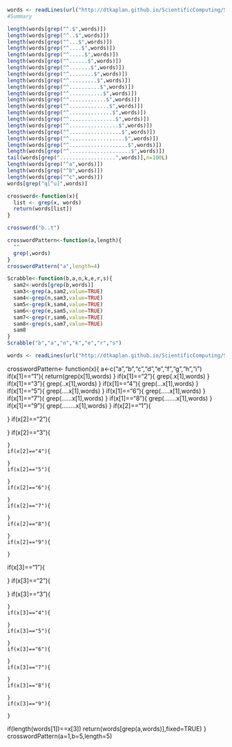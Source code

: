 ```r
words <- readLines(url("http://dtkaplan.github.io/ScientificComputing/Syllabus/Daily/Day-07/word_list_moby_crossword-flat/word_list_moby_crossword.flat.txt"))
#Summary

length(words[grep("^.$",words)])
length(words[grep("^..$",words)])
length(words[grep("^...$",words)])
length(words[grep("^....$",words)])
length(words[grep("^.....$",words)])
length(words[grep("^......$",words)])
length(words[grep("^.......$",words)])
length(words[grep("^........$",words)])
length(words[grep("^.........$",words)])
length(words[grep("^..........$",words)])
length(words[grep("^...........$",words)])
length(words[grep("^............$",words)])
length(words[grep("^.............$",words)])
length(words[grep("^..............$",words)])
length(words[grep("^...............$",words)])
length(words[grep("^................$",words)])
length(words[grep("^.................$",words)])
length(words[grep("^..................$",words)])
length(words[grep("^...................$",words)])
length(words[grep("^....................$",words)])
tail(words[grep("..................",words)],n=100L)
length(words[grep("^a",words)])
length(words[grep("^b",words)])
length(words[grep("^c",words)])
words[grep("q[^u]",words)]

crossword<-function(x){
  list <- grep(x, words)
  return(words[list])
}

crossword("b..t")

crosswordPattern<-function(a,length){
  ""
  grep(,words)
}
crosswordPattern("a",length=4)

Scrabble<-function(b,a,n,k,e,r,s){
  sam2<-words[grep(b,words)]
  sam3<-grep(a,sam2,value=TRUE)
  sam4<-grep(n,sam3,value=TRUE)
  sam5<-grep(k,sam4,value=TRUE)
  sam6<-grep(e,sam5,value=TRUE)
  sam7<-grep(r,sam6,value=TRUE)
  sam8<-grep(s,sam7,value=TRUE)
  sam8
}
Scrabble("b","a","n","k","e","r","s")
```

```r
words <- readLines(url("http://dtkaplan.github.io/ScientificComputing/Syllabus/Daily/Day-07/word_list_moby_crossword-flat/word_list_moby_crossword.flat.txt"))
```

crosswordPattern<- function(x){
 a<-c("a","b","c","d","e","f","g","h","i")
  if(x[1]=="1"){
    return(grep(x[1],words)
  }
   if(x[1]=="2"){
     grep(.x[1],words)
   } 
    if(x[1]=="3"){
      grep(..x[1],words)
    }
    if(x[1]=="4"){
      grep(...x[1],words)
    }
    if(x[1]=="5"){
      grep(....x[1],words)
    }
    if(x[1]=="6"){
      grep(.....x[1],words)
    }
    if(x[1]=="7"){
      grep(......x[1],words)
    }
    if(x[1]=="8"){
      grep(.......x[1],words)
    }
    if(x[1]=="9"){
      grep(........x[1],words)
    }
  if(x[2]=="1"){
    
  }
   if(x[2]=="2"){
     
   } 
    if(x[2]=="3"){
      
    }
    if(x[2]=="4"){
      
    }
    if(x[2]=="5"){
      
    }
    if(x[2]=="6"){
      
    }
    if(x[2]=="7"){
      
    }
    if(x[2]=="8"){
      
    }
    if(x[2]=="9"){
      
    }
  if(x[3]=="1"){
    
  }
   if(x[3]=="2"){
     
   } 
    if(x[3]=="3"){
      
    }
    if(x[3]=="4"){
      
    }
    if(x[3]=="5"){
      
    }
    if(x[3]=="6"){
      
    }
    if(x[3]=="7"){
      
    }
    if(x[3]=="8"){
      
    }
    if(x[3]=="9"){
      
    }
  
  if(length(words[1])==x[3])
  return(words[grep(a,words)],fixed=TRUE)
}
crosswordPattern(a=1,b=5,length=5)
